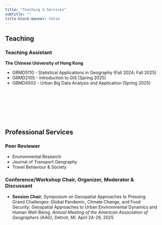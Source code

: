 ```yaml
---
title: "Teaching & Services"
subtitle: ""
title-block-banner: false
---
```


## Teaching

### Teaching Assistant

**The Chinese University of Hong Kong**

-   GRMD5110 - Statistical Applications in Geography (Fall 2024; Fall 2025)
-   GRMD2105 - Introduction to GIS (Spring 2025)
-   GRMD4502 - Urban Big Data Analysis and Application (Spring 2025)


::: {style="margin-bottom: 10em;"}
:::

## Professional Services

### Peer Reviewer

-   Environmental Research
-   Journal of Transport Geography
-   Travel Behaviour & Society

### Conference/Workshop Chair, Organizer, Moderator & Discussant

-   **Session Chair**, Symposium on Geospatial Approaches to Pressing Grand Challenges: Global Pandemic, Climate Change, and Food Security: Geospatial Approaches to Urban Environmental Dynamics and Human Well-Being. *Annual Meeting of the American Association of Geographers (AAG)*, Detroit, MI. April 24-28, 2025

<!-- ## Class 2 -->

<!-- ::: {.grid} -->

<!-- ::: {.g-col-12 .g-col-md-2} -->

<!-- ![](files/images/placeholder2.JPG) -->

<!-- ::: -->

<!-- ::: {.g-col-12 .g-col-md-10} -->

<!-- [Spring 2025](https://www.google.com), &nbsp; [Fall 2023](https://www.google.com) -->

<!-- Class 2 introduction. -->

<!-- ::: -->

<!-- ::: -->

<!-- ## Class 3 -->

<!-- ::: {.grid} -->

<!-- ::: {.g-col-12 .g-col-md-2} -->

<!-- ![](files/images/placeholder3.JPG) -->

<!-- ::: -->

<!-- ::: {.g-col-12 .g-col-md-10} -->

<!-- [Spring 2025](https://www.google.com), &nbsp; [Spring 2024](https://www.google.com) -->

<!-- Class 3 introduction.  -->

<!-- ::: -->

<!-- ::: -->

